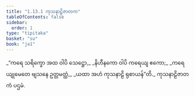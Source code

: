 ```yaml
---
title: "1.13.1 ကုသနာဠိဇာတက"
tableOfContents: false
sidebar:
  order: 1
type: "tipitaka"
basket: "su"
book: "ja1"
---
```



<DynamicBreadcrumb />

<Division number="121" book="ja1">

<Paragraph number="269" type="verses" book="ja1">
_“ကရေ သရိက္ခော အထ ဝါပိ သေဋ္ဌော,_  
_နိဟီနကော ဝါပိ ကရေယျ ဧကော;_  
_ကရေယျုမေတေ ဗျသနေ ဥတ္တမတ္ထံ,_  
_ယထာ အဟံ ကုသနာဠိ ရုစာယန်”တိ._  


</Paragraph>
</Division>

<Paragraph number="270" type="center" book="ja1">
ကုသနာဠိဇာတကံ ပဌမံ.
</Paragraph>